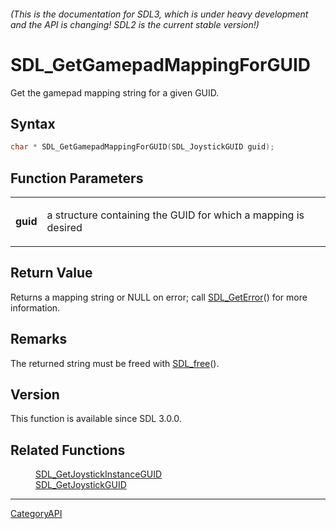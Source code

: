====== (This is the documentation for SDL3, which is under heavy development and the API is changing! SDL2 is the current stable version!) ======
= SDL_GetGamepadMappingForGUID =

Get the gamepad mapping string for a given GUID.

== Syntax ==

<syntaxhighlight lang='c'>
char * SDL_GetGamepadMappingForGUID(SDL_JoystickGUID guid);
</syntaxhighlight>

== Function Parameters ==

{|
|'''guid'''
|a structure containing the GUID for which a mapping is desired
|}

== Return Value ==

Returns a mapping string or NULL on error; call [[SDL_GetError]]() for more
information.

== Remarks ==

The returned string must be freed with [[SDL_free]]().

== Version ==

This function is available since SDL 3.0.0.

== Related Functions ==

:[[SDL_GetJoystickInstanceGUID]]
:[[SDL_GetJoystickGUID]]

----
[[CategoryAPI]]


